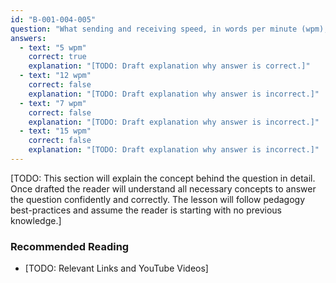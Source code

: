 ```yaml
---
id: "B-001-004-005"
question: "What sending and receiving speed, in words per minute (wpm), must you achieve to be granted the Morse code Qualification?"
answers:
  - text: "5 wpm"
    correct: true
    explanation: "[TODO: Draft explanation why answer is correct.]"
  - text: "12 wpm"
    correct: false
    explanation: "[TODO: Draft explanation why answer is incorrect.]"
  - text: "7 wpm"
    correct: false
    explanation: "[TODO: Draft explanation why answer is incorrect.]"
  - text: "15 wpm"
    correct: false
    explanation: "[TODO: Draft explanation why answer is incorrect.]"
---
```


[TODO: This section will explain the concept behind the question in detail. Once drafted the reader will understand all necessary concepts to answer the question confidently and correctly. The lesson will follow pedagogy best-practices and assume the reader is starting with no previous knowledge.]

### Recommended Reading

- [TODO: Relevant Links and YouTube Videos]

